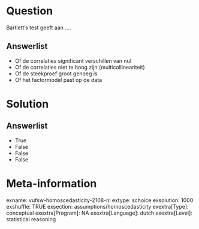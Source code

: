 Question
========
Bartlett’s test geeft aan ….

Answerlist
----------
* Of de correlaties significant verschillen van nul
* Of de correlaties niet te hoog zijn (multicollineariteit)
* Of de steekproef groot genoeg is
* Of het factormodel past op de data

Solution
========










Answerlist
----------
* True
* False
* False
* False

Meta-information
================
exname: vufsw-homoscedasticity-2108-nl
extype: schoice
exsolution: 1000
exshuffle: TRUE
exsection: assumptions/homoscedasticity
exextra[Type]: conceptual
exextra[Program]: NA
exextra[Language]: dutch
exextra[Level]: statistical reasoning

